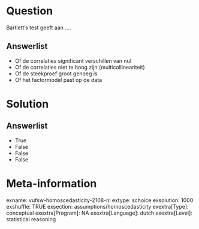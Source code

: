 Question
========
Bartlett’s test geeft aan ….

Answerlist
----------
* Of de correlaties significant verschillen van nul
* Of de correlaties niet te hoog zijn (multicollineariteit)
* Of de steekproef groot genoeg is
* Of het factormodel past op de data

Solution
========










Answerlist
----------
* True
* False
* False
* False

Meta-information
================
exname: vufsw-homoscedasticity-2108-nl
extype: schoice
exsolution: 1000
exshuffle: TRUE
exsection: assumptions/homoscedasticity
exextra[Type]: conceptual
exextra[Program]: NA
exextra[Language]: dutch
exextra[Level]: statistical reasoning

